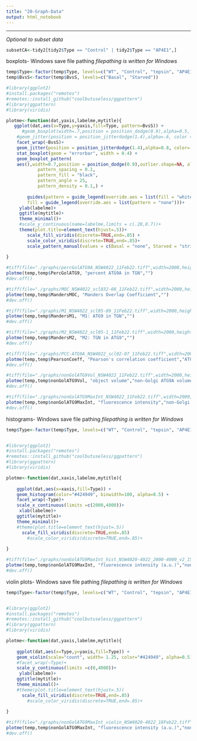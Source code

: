 ```yaml
---
title: "20-Graph-Data"
output: html_notebook
---
```


---
*Optional to subset data*
```r
subsetCA<-tidy2[tidy2$Type == "Control" | tidy2$Type == "AP4E1",]

```


boxplots- Windows save file pathing
*filepathing is written for Windows*
```r
temp$Type<-factor(temp$Type, levels=c("WT", "Control", "tepsin", "AP4E1"))
temp$BvsS<-factor(temp$BvsS, levels=c("Basal", "Starved"))

#library(ggplot2)
#install.packages("remotes")
#remotes::install_github("coolbutuseless/ggpattern")
#library(ggpattern)
#library(viridis)

plotme<-function(dat,yaxis,labelme,mytitle){
   ggplot(dat,aes(x=Type,y=yaxis,fill=Type, pattern=BvsS)) + 
      #geom_boxplot(width=.7,position = position_dodge(0.9),alpha=0.5, outlier.shape = 20, outlier.size = -1) +
    #geom_jitter(position = position_jitterdodge(1.4),alpha=.6, color = "grey") +
    facet_wrap(~BvsS)+
    geom_jitter(position = position_jitterdodge(1.4),alpha=0.8, color= "dark grey") +
    stat_boxplot(geom = "errorbar", width = 0.4) +
    geom_boxplot_pattern(
    aes(),width=0.7,position = position_dodge(0.9),outlier.shape=NA, alpha=0.5,
            pattern_spacing = 0.1,
            pattern_fill = "black",
            pattern_angle = 25,
            pattern_density = 0.1,) + 
    
        guides(pattern = guide_legend(override.aes = list(fill = "white")),
        fill = guide_legend(override.aes = list(pattern = "none")))+
     ylab(labelme)+
     ggtitle(mytitle)+
     theme_minimal()+
     #scale_y_continuous(name=labelme,limits = c(.20,0.7))+
     theme(plot.title=element_text(hjust=.5))+
        scale_fill_viridis(discrete=TRUE,end=.85) +
        scale_color_viridis(discrete=TRUE,end=.85)+
        scale_pattern_manual(values = c(Basal = "none", Starved = "stripe"))
  
}

#tiff(file="./graphs/percGolATG9A_NSW4022_11Feb22.tiff",width=2000,height=3000,res=600)
plotme(temp,temp$PercGolATG9, "percent ATG9A in TGN","")
#dev.off()

#tiff(file="./graphs/MOC_NSW4022_scl032-08_11Feb22.tiff",width=2000,height=3000,res=600)
plotme(temp,temp$MandersMOC, "Manders Overlap Coefficient","")
#dev.off()

#tiff(file="./graphs/M1_NSW4022_scl05-09_11Feb22.tiff",width=2000,height=3000,res=600)
plotme(temp,temp$MandersM1, "M1: ATG9 in TGN","")
#dev.off()

#tiff(file="./graphs/M2_NSW4022_scl05-1_11Feb22.tiff",width=2000,height=3000,res=600)
plotme(temp,temp$MandersM2, "M2: TGN in ATG9","")
#dev.off()

#tiff(file="./graphs/PCC-ATG9A_NSW4022_scl02-07_11Feb22.tiff",width=2000,height=3000,res=600)
plotme(temp,temp$PearsonCoeff, "Pearson's correlation coefficient","ATG9A co-localization with TGN")
#dev.off()

#tiff(file="./graphs/nonGolATG9Vol_NSW4022_11Feb22.tiff",width=2000,height=3000,res=600)
plotme(temp,temp$nonGolATG9Vol, "object volume","non-Golgi ATG9A volume")
#dev.off()

#tiff(file="./graphs/nonGolATG9MaxInt_NSW4022_11Feb22.tiff",width=2000,height=3000,res=600)
plotme(temp,temp$nonGolATG9MaxInt, "fluorescence intensity","non-Golgi ATG9A Max Intensity")
#dev.off()

```

histograms- Windows save file pathing
*filepathing is written for Windows*
```r
temp$Type<-factor(temp$Type, levels=c("WT", "Control", "tepsin", "AP4E1"))


#library(ggplot2)
#install.packages("remotes")
#remotes::install_github("coolbutuseless/ggpattern")
#library(ggpattern)
#library(viridis)

plotme<-function(dat,xaxis,labelme,mytitle){
  
    ggplot(dat,aes(x=xaxis,fill=Type)) +
    geom_histogram(color="#424949", binwidth=100, alpha=0.5) +
    facet_wrap(~Type)+
    scale_x_continuous(limits =c(2000,4000))+
     xlab(labelme)+
    ggtitle(mytitle)+
    theme_minimal()+
    #theme(plot.title=element_text(hjust=.5))
      scale_fill_viridis(discrete=TRUE,end=.85)
        #scale_color_viridis(discrete=TRUE,end=.85)+
        
}

#tiff(file="./graphs/nonGolATG9MaxInt_hist_NSW4020-4022_2000-4000_v2_15Feb22.tiff",width=3000,height=3000,res=600)
plotme(temp,temp$nonGolATG9MaxInt, "fluorescence intensity (a.u.)","non-Golgi ATG9A Max Intensity")
#dev.off()

```


violin plots- Windows save file pathing
*filepathing is written for Windows*
```r
temp$Type<-factor(temp$Type, levels=c("WT", "Control", "tepsin", "AP4E1"))


#library(ggplot2)
#install.packages("remotes")
#remotes::install_github("coolbutuseless/ggpattern")
#library(ggpattern)
#library(viridis)

plotme<-function(dat,yaxis,labelme,mytitle){
  
    ggplot(dat,aes(x=Type,y=yaxis,fill=Type)) +
    geom_violin(scale="count", width= 1.25, color="#424949", alpha=0.5) +
    #facet_wrap(~Type)+
    scale_y_continuous(limits =c(0,4000))+
     ylab(labelme)+
    ggtitle(mytitle)+
    theme_minimal()+
    #theme(plot.title=element_text(hjust=.5))
      scale_fill_viridis(discrete=TRUE,end=.85)
        #scale_color_viridis(discrete=TRUE,end=.85)+
        
}

#tiff(file="./graphs/nonGolATG9MaxInt_violin_NSW4020-4022_18Feb22.tiff",width=3000,height=2000,res=600)
plotme(temp,temp$nonGolATG9MaxInt, "fluorescence intensity (a.u.)","non-Golgi ATG9A Max Intensity")
#dev.off()

````
